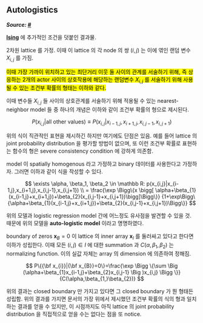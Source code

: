 ## Autologistics {#autologistic}

***Source: [#](https://tgmstat.wordpress.com/2013/01/18/auto-logistic-model/)***

**[Ising](#ising)** 에 추가적인 조건을 덧붙인 결과물.

2차원 lattice 를 가정. 이때 이 lattice 의 각 node 의 쌍 $(i,j)$ 는 이에 엮인 랜덤 변수 $X_{i,j}$ 를 가짐. 

<mark>이때 가장 가까이 위치하고 있는 최단거리 이웃 둘 사이의 관계를 서술하기 위해, 즉 상응하는 2개의 actor 사이의 상호작용에 해당하는 랜덤변수 $X_{i,j}$ 를 서술하기 위해 사용될 수 있는 조건부 확률의 형태는 이하와 같다.</mark>

이때 변수들 $X_{i,j}$ 들 사이의 상호관계를 서술하기 위해 적용될 수 있는 nearest-neighbor model 들 중 하나의 개념은 이하와 같이 조건부 확률의 형으로 제시된다.

$$
P(x_{i,j} | \text{all other values}) \equiv P(x_{i,j} | x_{i-1, j}, x_{i+1, j}, x_{i, j-1}, x_{i, j+1})
$$

위의 식이 직관적인 표현을 제시하긴 하지만 여기에도 단점은 있음. 예를 들어 lattice 의 joint probability distribution 을 평가할 방법이 없으며, 또 이런 조건부 확률로 표현하는 함수의 형은 severe consistency condition 에 강하게 의존함.

model 이 spatially homogenous 라고 가정하고 binary 데이터를 사용한다고 가정하자. 그러면 이하과 같이 식을 작성할 수 있다.

$$
 \exists \alpha, \beta_1, \beta_2 \in \mathbb R:
p(x_{i,j}|x_{i-1,j},x_{i+1,j},x_{i,j-1},x_{i,j+1})
\\
=
\frac{\exp \Bigg\{x \bigg[ \alpha+\beta_{1}(x_{i-1,j}+x_{i+1,j})+\beta_{2}(x_{i,j-1}+x_{i,j+1})\bigg]\Bigg\}}
{1+\exp\Bigg\{\alpha+\beta_{1}(x_{i-1,j}+x_{i+1,j})+\beta_{2}(x_{i,j-1}+x_{i,j+1})\Bigg\}}
$$



위의 모델과 logistic regression model 간에 어느정도 유사점을 발견할 수 있을 것. 때문에 위의 모델을 **auto-logistic model** 이라고 명명하였다.

boundary of zeros $\mathbf x_B = 0$ 이 lattice 의 inner array $\mathbf x_I$ 를 둘러싸고 있다고 한다면 이하가 성립한다. 이때 모든 $(i,j)\in I$ 에 대한 summation 과 $C(\alpha, \beta_1, \beta_2)$ 는 normalizing function. 이의 실값 자체는 array 의 dimension 에 의존하여 정해짐.


$$
P\{{\bf x_{i}}|{\bf x_{B}}=0\}=\frac{\exp \Bigg \{\sum \Big (\alpha+\beta_{1}x_{i-1,j}+\beta_{2}x_{i,j-1} \Big )x_{i,j} \Bigg \}}{C(\alpha,\beta_{1,}\beta_{2})}
$$

위의 결과는 closed boundary 만 가지고 있다면 그 closed boundary 가 뭔 형태든 성립함. 위의 결과를 가지면 문서의 가장 위에서 제시했던 조건부 확률의 식의 형과 일치하는 결과를 얻을 수 있지만, 이 시점까지도 아직 lattice 의 joint probability distribution 을 직접적으로 얻을 수는 없다는 점을 또 notice.




